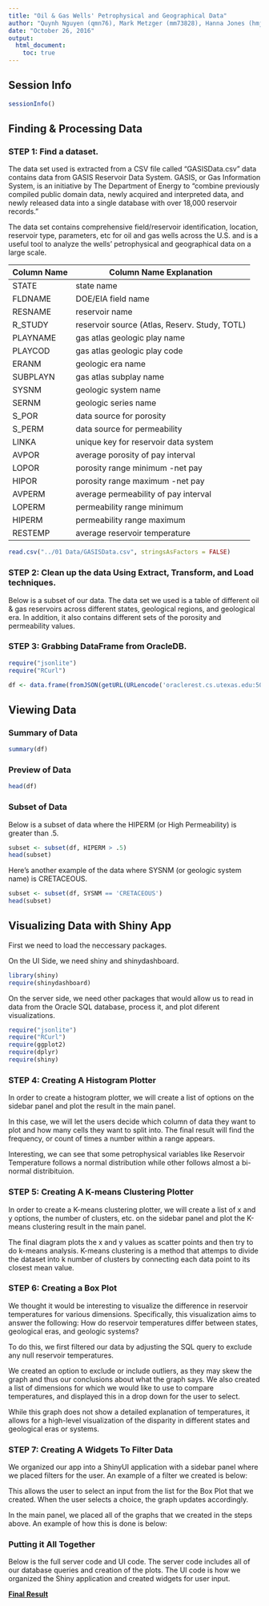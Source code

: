 ```yaml
---
title: "Oil & Gas Wells' Petrophysical and Geographical Data"
author: "Quynh Nguyen (qmn76), Mark Metzger (mm73828), Hanna Jones (hmj427)"
date: "October 26, 2016"
output: 
  html_document:
    toc: true
---
```


## Session Info

```r
sessionInfo()
```

## Finding & Processing Data

### STEP 1: Find a dataset. 

The data set used is extracted from a CSV file called "GASISData.csv" data contains data from GASIS Reservoir Data System. GASIS, or Gas Information System, is an initiative by The Department of Energy to "combine previously compiled public domain data, newly acquired and interpreted data, and newly released data into a single database with over 18,000 reservoir records."

The data set contains comprehensive field/reservoir identification, location, reservoir type, parameters, etc for oil and gas wells across the U.S. and is a useful tool to analyze the wells' petrophysical and geographical data on a large scale.

Column Name | Column Name Explanation
------------- | -------------
STATE | state name
FLDNAME | DOE/EIA field name 
RESNAME | reservoir name
R_STUDY | reservoir source (Atlas, Reserv. Study, TOTL)
PLAYNAME | gas atlas geologic play name 
PLAYCOD | gas atlas geologic play code
ERANM | geologic era name
SUBPLAYN | gas atlas subplay name
SYSNM | geologic system name
SERNM | geologic series name
S_POR | data source for porosity 
S_PERM | data source for permeability 
LINKA | unique key for reservoir data system 
AVPOR | average porosity of pay interval 
LOPOR | porosity range minimum -net pay
HIPOR | porosity range maximum -net pay 
AVPERM | average permeability of pay interval 
LOPERM | permeability range minimum 
HIPERM | permeability range maximum 
RESTEMP | average reservoir temperature 

```r
read.csv("../01 Data/GASISData.csv", stringsAsFactors = FALSE)
```

### STEP 2: Clean up the data Using Extract, Transform, and Load techniques.

Below is a subset of our data. The data set we used is a table of different oil & gas reservoirs across different states, geological regions, and geological era. In addition, it also contains different sets of the porosity and permeability values. 


### STEP 3: Grabbing DataFrame from OracleDB.

```r
require("jsonlite")
require("RCurl")

df <- data.frame(fromJSON(getURL(URLencode('oraclerest.cs.utexas.edu:5001/rest/native/?query="select * from GASISDATA"'),httpheader=c(DB='jdbc:oracle:thin:@aevum.cs.utexas.edu:1521/f16pdb', USER='cs329e_qmn76', PASS='orcl_qmn76', MODE='native_mode', MODEL='model', returnDimensions = 'False', returnFor = 'JSON'), verbose = TRUE)))
```


## Viewing Data

### Summary of Data

```r
summary(df)
```

### Preview of Data
```r
head(df)
```

### Subset of Data

Below is a subset of data where the HIPERM (or High Permeability) is greater than .5.

```r
subset <- subset(df, HIPERM > .5)
head(subset)
```

Here's another example of the data where SYSNM (or geologic system name) is CRETACEOUS.

```r
subset <- subset(df, SYSNM == 'CRETACEOUS')
head(subset)
```


## Visualizing Data with Shiny App 

First we need to load the neccessary packages.

On the UI Side, we need shiny and shinydashboard.

```r
library(shiny)
require(shinydashboard)
```

On the server side, we need other packages that would allow us to read in data from the Oracle SQL database, process it, and plot diferent visualizations.

```r
require("jsonlite")
require("RCurl")
require(ggplot2)
require(dplyr)
require(shiny)
```

### STEP 4: Creating A Histogram Plotter

In order to create a histogram plotter, we will create a list of options on the sidebar panel and plot the result in the main panel.

In this case, we will let the users decide which column of data they want to plot and how many cells they want to split into. The final result will find the frequency, or count of times a number within a range appears.

Interesting, we can see that some petrophysical variables like Reservoir Temperature follows a normal distribution while other follows almost a bi-normal distribituion.

### STEP 5: Creating A K-means Clustering Plotter

In order to create a K-means clustering plotter, we will create a list of x and y options, the number of clusters, etc. on the sidebar panel and plot the K-means clustering result in the main panel. 

The final diagram plots the x and y values as scatter points and then try to do k-means analysis. K-means clustering is a method that attemps to divide the dataset into k number of clusters by connecting each data point to its closest mean value.

### STEP 6: Creating a Box Plot

We thought it would be interesting to visualize the difference in reservoir temperatures for various dimensions. Specifically, this visualization aims to answer the following: How do reservoir temperatures differ between states, geological eras, and geologic systems?

To do this, we first filtered our data by adjusting the SQL query to exclude any null reservoir temperatures.

We created an option to exclude or include outliers, as they may skew the graph and thus our conclusions about what the graph says. We also created a list of dimensions for which we would like to use to compare temperatures, and displayed this in a drop down for the user to select.

While this graph does not show a detailed explanation of temperatures, it allows for a high-level visualization of the disparity in different states and geological eras or systems.

### STEP 7: Creating A Widgets To Filter Data

We organized our app into a ShinyUI application with a sidebar panel where we placed filters for the user. An example of a filter we created is below:


This allows the user to select an input from the list for the Box Plot that we created. When the user selects a choice, the graph updates accordingly.

In the main panel, we placed all of the graphs that we created in the steps above. An example of how this is done is below:

### Putting it All Together

Below is the full server code and UI code. The server code includes all of our database queries and creation of the plots. The UI code is how we organized the Shiny application and created widgets for user input.

**[Final Result](https://cs329equynhmarkhanna.shinyapps.io/02Shiny/)**


